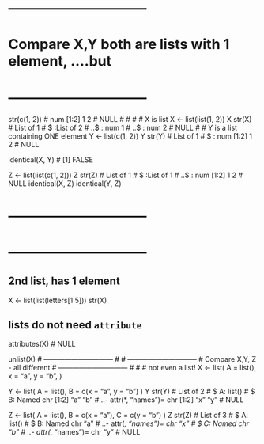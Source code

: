 # ------------------------------
#     Compare X,Y  both are lists with 1 element, ....but
# ------------------------------
str(c(1, 2))
#  num [1:2] 1 2
# NULL
#
#
#
# X is list
X <- list(list(1, 2))
X
str(X)
# List of 1
#  $ :List of 2
#   ..$ : num 1
#   ..$ : num 2
# NULL
#
# Y is a list containing ONE element
Y <- list(c(1, 2))
Y
str(Y)
# List of 1
#  $ : num [1:2] 1 2
# NULL

identical(X, Y)
# [1] FALSE



Z <- list(list(c(1, 2)))
Z
str(Z)
# List of 1
#  $ :List of 1
#   ..$ : num [1:2] 1 2
# NULL
identical(X, Z)
identical(Y, Z)

# ------------------------------
#
# ------------------------------
##  2nd list,  has 1 element
X <- list(list(letters[1:5]))
str(X)

##  lists do not need `attribute`
attributes(X)
# NULL


unlist(X)
# ------------------------------
#
# ------------------------------
#     Compare X,Y, Z   - all different
# ------------------------------
#
# # not even a list!
X <- list(
  A = list(),
  x = "a",
  y = "b",
)

Y <- list(
  A = list(),
  B = c(x = "a", y = "b")
)
Y
str(Y)
# List of 2
#  $ A: list()
#  $ B: Named chr [1:2] "a" "b"
#   ..- attr(*, "names")= chr [1:2] "x" "y"
# NULL

Z <- list(
  A = list(),
  B = c(x = "a"),
  C = c(y = "b")
)
Z
str(Z)
# List of 3
#  $ A: list()
#  $ B: Named chr "a"
#   ..- attr(*, "names")= chr "x"
#  $ C: Named chr "b"
#   ..- attr(*, "names")= chr "y"
# NULL
